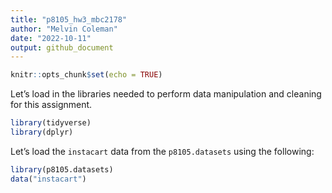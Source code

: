 ```yaml
---
title: "p8105_hw3_mbc2178"
author: "Melvin Coleman"
date: "2022-10-11"
output: github_document
---
```


```r
knitr::opts_chunk$set(echo = TRUE)
```

Let's load in the libraries needed to perform data manipulation and cleaning for this assignment.
```r
library(tidyverse)
library(dplyr)
```

Let's load the `instacart` data from the `p8105.datasets` using the following:
```r
library(p8105.datasets)
data("instacart")
```





